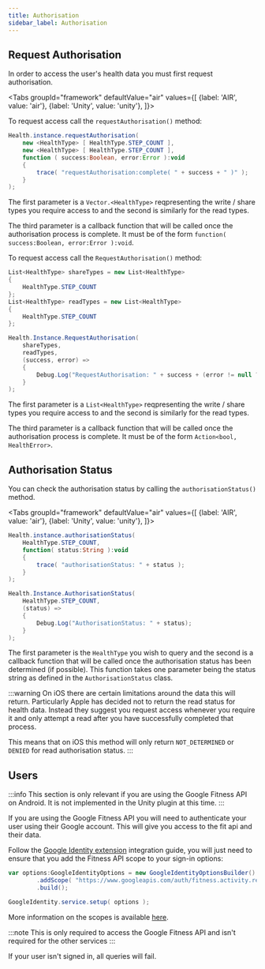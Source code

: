 ```yaml
---
title: Authorisation
sidebar_label: Authorisation
---
```




## Request Authorisation

In order to access the user's health data you must first request authorisation.

<Tabs groupId="framework" defaultValue="air" values={[
    {label: 'AIR', value: 'air'},
    {label: 'Unity', value: 'unity'},
  ]}>
<TabItem value="air" >

To request access call the `requestAuthorisation()` method:

```actionscript
Health.instance.requestAuthorisation(
    new <HealthType> [ HealthType.STEP_COUNT ],
    new <HealthType> [ HealthType.STEP_COUNT ],
    function ( success:Boolean, error:Error ):void
    {
        trace( "requestAuthorisation:complete( " + success + " )" );
    }
);
```

The first parameter is a `Vector.<HealthType>` reqpresenting the write / share types you require access to and the second is similarly for the read types. 

The third parameter is a callback function that will be called once the authorisation process is complete. It must be of the form `function( success:Boolean, error:Error ):void`.

</TabItem>
<TabItem value="unity" >

To request access call the `RequestAuthorisation()` method:

```csharp 
List<HealthType> shareTypes = new List<HealthType>
{
    HealthType.STEP_COUNT
};
List<HealthType> readTypes = new List<HealthType>
{
    HealthType.STEP_COUNT
};

Health.Instance.RequestAuthorisation(
    shareTypes,
    readTypes,
    (success, error) =>
    {
        Debug.Log("RequestAuthorisation: " + success + (error != null ? (" error: " + error) : ""));
    }
);
```


The first parameter is a `List<HealthType>` reqpresenting the write / share types you require access to and the second is similarly for the read types. 

The third parameter is a callback function that will be called once the authorisation process is complete. It must be of the form `Action<bool, HealthError>`.


</TabItem>
</Tabs>




## Authorisation Status

You can check the authorisation status by calling the `authorisationStatus()` method. 

<Tabs groupId="framework" defaultValue="air" values={[
    {label: 'AIR', value: 'air'},
    {label: 'Unity', value: 'unity'},
  ]}>
<TabItem value="air" >

```actionscript
Health.instance.authorisationStatus(
    HealthType.STEP_COUNT,
    function( status:String ):void
    {
        trace( "authorisationStatus: " + status );
    }
);
```

</TabItem>
<TabItem value="unity" >

```csharp
Health.Instance.AuthorisationStatus(
    HealthType.STEP_COUNT,
    (status) =>
    {
        Debug.Log("AuthorisationStatus: " + status);
    }
);
```

</TabItem>
</Tabs>

The first parameter is the `HealthType` you wish to query and the second is a callback function that will be called once the authorisation status has been determined (if possible).
This function takes one parameter being the status string as defined in the `AuthorisationStatus` class.


:::warning
On iOS there are certain limitations around the data this will return. Particularly Apple has decided not to return the read status for health data. 
Instead they suggest you request access whenever you require it and only attempt a read after you have successfully completed that process.

This means that on iOS this method will only return `NOT_DETERMINED` or `DENIED` for read authorisation status.
:::



## Users

:::info 
This section is only relevant if you are using the Google Fitness API on Android. 
It is not implemented in the Unity plugin at this time.
:::

If you are using the Google Fitness API you will need to authenticate your user using their Google account. This will give you access to the fit api and their data.

Follow the [Google Identity extension](/docs/googleidentity/) integration guide, you will just need to ensure that you add the Fitness API scope to your sign-in options:

```actionscript
var options:GoogleIdentityOptions = new GoogleIdentityOptionsBuilder()
        .addScope( "https://www.googleapis.com/auth/fitness.activity.read" )
        .build();

GoogleIdentity.service.setup( options );
```

More information on the scopes is available [here](https://developers.google.com/fit/datatypes/activity).

:::note
This is only required to access the Google Fitness API and isn't required for the other services
:::

If your user isn't signed in, all queries will fail.
